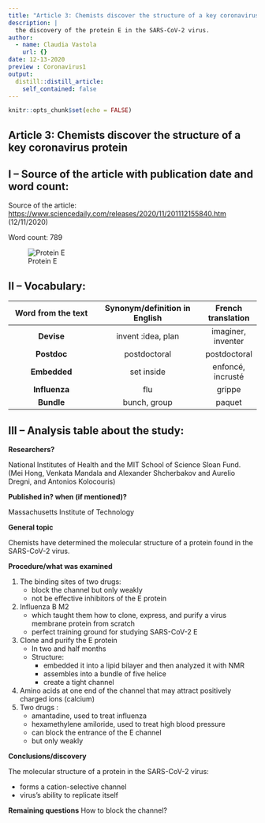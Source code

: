 ```yaml
---
title: "Article 3: Chemists discover the structure of a key coronavirus protein"
description: |
  the discovery of the protein E in the SARS-CoV-2 virus. 
author:
  - name: Claudia Vastola
    url: {}
date: 12-13-2020
preview : Coronavirus1
output:
  distill::distill_article:
    self_contained: false
---
```


```r
knitr::opts_chunk$set(echo = FALSE)
```
## Article 3: Chemists discover the structure of a key coronavirus protein


## I – Source of the article with publication date and word count:


Source of the article:  <https://www.sciencedaily.com/releases/2020/11/201112155840.htm> (12/11/2020)


Word count: 789


![Protein E](///media/sf_shared/projects/Claudia-vastola-blog/images/proteine.jpg)


## II – Vocabulary: 


| Word from the text | Synonym/definition in English | French translation | 
|:----------:|:-------------:|:------:|
| **Devise** | invent :idea, plan | imaginer, inventer |
| **Postdoc** | postdoctoral | postdoctoral |
| **Embedded** | set inside | enfoncé, incrusté |
| **Influenza** | flu | grippe |
| **Bundle** | bunch, group | paquet |


## III – Analysis table about the study:


**Researchers?** 

National Institutes of Health and the MIT School of Science Sloan Fund. (Mei Hong, Venkata Mandala and Alexander Shcherbakov and Aurelio Dregni, and Antonios Kolocouris)


**Published in? when (if mentioned)?**  


Massachusetts Institute of Technology 


**General topic**  

Chemists have determined the molecular structure of a protein found in the SARS-CoV-2 virus. 


**Procedure/what was examined** 


1. The binding sites of two drugs:
    * block the channel but only weakly
    * not be effective inhibitors of the E protein
2. Influenza B M2
    * which taught them how to clone, express, and purify a virus membrane protein from scratch
    * perfect training ground for studying SARS-CoV-2 E
    
3. Clone and purify the E protein 
    * In two and half months
    * Structure:
        - embedded it into a lipid bilayer and then analyzed it with NMR
        - assembles into a bundle of five helice
        - create a tight channel
4. Amino acids at one end of the channel that may attract positively charged ions (calcium) 
5. Two drugs :
    * amantadine, used to treat influenza
    * hexamethylene amiloride, used to treat high blood pressure
    * can block the entrance of the E channel
    * but only weakly 


    
**Conclusions/discovery**   

The molecular structure of a protein in the SARS-CoV-2 virus:


- forms a cation-selective channel
- virus's ability to replicate itself 
    
    
**Remaining questions**  How to block the channel? 





